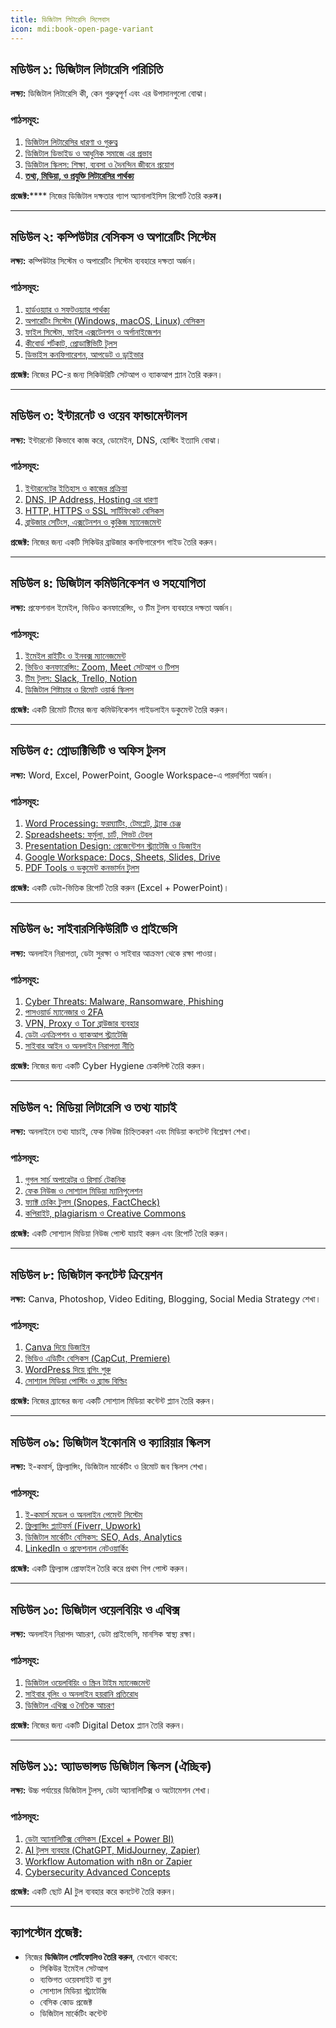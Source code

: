```yaml
---
title: ডিজিটাল লিটারেসি সিলেবাস
icon: mdi:book-open-page-variant
---
```


## মডিউল ১: ডিজিটাল লিটারেসি পরিচিতি  

**লক্ষ্য:** ডিজিটাল লিটারেসি কী, কেন গুরুত্বপূর্ণ এবং এর উপাদানগুলো বোঝা।  

### পাঠসমূহ:
1. [ডিজিটাল লিটারেসির ধারণা ও গুরুত্ব](/digital-literacy/intro)
2. [ডিজিটাল ডিভাইড ও আধুনিক সমাজে এর প্রভাব](/digital-literacy/digital-divide)
3. [ডিজিটাল স্কিলস: শিক্ষা, ব্যবসা ও দৈনন্দিন জীবনে প্রয়োগ](/digital-literacy/digital-skills)
4. [**তথ্য, মিডিয়া, ও প্রযুক্তি লিটারেসির পার্থক্য**](/digital-literacy/info-media-tech)

**প্রজেক্ট:****** নিজের ডিজিটাল দক্ষতার গ্যাপ অ্যানালাইসিস রিপোর্ট তৈরি করু**ন।**

---

## মডিউল ২: কম্পিউটার বেসিকস ও অপারেটিং সিস্টেম  

**লক্ষ্য:** কম্পিউটার সিস্টেম ও অপারেটিং সিস্টেম ব্যবহারে দক্ষতা অর্জন।  

### পাঠসমূহ:
1. [হার্ডওয়্যার ও সফটওয়্যার পার্থক্য](/digital-literacy/computer-basics)
2. [অপারেটিং সিস্টেম (Windows, macOS, Linux) বেসিকস](/digital-literacy/os)
3. [ফাইল সিস্টেম, ফাইল এক্সটেনশন ও অর্গানাইজেশন](/digital-literacy/file-system)
4. [কীবোর্ড শর্টকাট, প্রোডাক্টিভিটি টুলস](/digital-literacy/keyboard-shortcuts)
5. [ডিভাইস কনফিগারেশন, আপডেট ও ড্রাইভার](/digital-literacy/device-config)

**প্রজেক্ট:** নিজের PC-র জন্য সিকিউরিটি সেটআপ ও ব্যাকআপ প্ল্যান তৈরি করুন।

---

## মডিউল ৩: ইন্টারনেট ও ওয়েব ফান্ডামেন্টালস  

**লক্ষ্য:** ইন্টারনেট কিভাবে কাজ করে, ডোমেইন, DNS, হোস্টিং ইত্যাদি বোঝা।  

### পাঠসমূহ:
1. [ইন্টারনেটের ইতিহাস ও কাজের প্রক্রিয়া](/digital-literacy/internet-history)
2. [DNS, IP Address, Hosting এর ধারণা](/digital-literacy/dns-ip)
3. [HTTP, HTTPS ও SSL সার্টিফিকেট বেসিকস](/digital-literacy/http-https)
4. [ব্রাউজার সেটিংস, এক্সটেনশন ও কুকিজ ম্যানেজমেন্ট](/digital-literacy/browser-management)

**প্রজেক্ট:** নিজের জন্য একটি সিকিউর ব্রাউজার কনফিগারেশন গাইড তৈরি করুন।

---

## মডিউল ৪: ডিজিটাল কমিউনিকেশন ও সহযোগিতা  

**লক্ষ্য:** প্রফেশনাল ইমেইল, ভিডিও কনফারেন্সিং, ও টিম টুলস ব্যবহারে দক্ষতা অর্জন।  

### পাঠসমূহ:
1. [ইমেইল রাইটিং ও ইনবক্স ম্যানেজমেন্ট](/digital-literacy/email)
2. [ভিডিও কনফারেন্সিং: Zoom, Meet সেটআপ ও টিপস](/digital-literacy/video-conference)
3. [টিম টুলস: Slack, Trello, Notion](/digital-literacy/team-tools)
4. [ডিজিটাল শিষ্টাচার ও রিমোট ওয়ার্ক স্কিলস](/digital-literacy/digital-etiquette)

**প্রজেক্ট:** একটি রিমোট টিমের জন্য কমিউনিকেশন গাইডলাইন ডকুমেন্ট তৈরি করুন।

---

## মডিউল ৫: প্রোডাক্টিভিটি ও অফিস টুলস  

**লক্ষ্য:** Word, Excel, PowerPoint, Google Workspace-এ পারদর্শিতা অর্জন।  

### পাঠসমূহ:
1. [Word Processing: ফরম্যাটিং, টেমপ্লেট, ট্র্যাক চেঞ্জ](/digital-literacy/word-processing)
2. [Spreadsheets: ফর্মুলা, চার্ট, পিভট টেবল](/digital-literacy/spreadsheets)
3. [Presentation Design: প্রেজেন্টেশন স্ট্র্যাটেজি ও ডিজাইন](/digital-literacy/presentations)
4. [Google Workspace: Docs, Sheets, Slides, Drive](/digital-literacy/google-workspace)
5. [PDF Tools ও ডকুমেন্ট কনভার্সন টুলস](/digital-literacy/pdf-tools)

**প্রজেক্ট:** একটি ডেটা-ভিত্তিক রিপোর্ট তৈরি করুন (Excel + PowerPoint)।

---

## মডিউল ৬: সাইবারসিকিউরিটি ও প্রাইভেসি  

**লক্ষ্য:** অনলাইন নিরাপত্তা, ডেটা সুরক্ষা ও সাইবার আক্রমণ থেকে রক্ষা পাওয়া।  

### পাঠসমূহ:
1. [Cyber Threats: Malware, Ransomware, Phishing](/digital-literacy/cyber-threats)
2. [পাসওয়ার্ড ম্যানেজার ও 2FA](/digital-literacy/password-security)
3. [VPN, Proxy ও Tor ব্রাউজার ব্যবহার](/digital-literacy/vpn)
4. [ডেটা এনক্রিপশন ও ব্যাকআপ স্ট্র্যাটেজি](/digital-literacy/data-backup)
5. [সাইবার আইন ও অনলাইন নিরাপত্তা নীতি](/digital-literacy/cyber-law)

**প্রজেক্ট:** নিজের জন্য একটি Cyber Hygiene চেকলিস্ট তৈরি করুন।

---

## মডিউল ৭: মিডিয়া লিটারেসি ও তথ্য যাচাই  

**লক্ষ্য:** অনলাইনে তথ্য যাচাই, ফেক নিউজ চিহ্নিতকরণ এবং মিডিয়া কনটেন্ট বিশ্লেষণ শেখা।  

### পাঠসমূহ:
1. [গুগল সার্চ অপারেটর ও রিসার্চ টেকনিক](/digital-literacy/search-operators)
2. [ফেক নিউজ ও সোশ্যাল মিডিয়া ম্যানিপুলেশন](/digital-literacy/fake-news)
3. [ফ্যাক্ট চেকিং টুলস (Snopes, FactCheck)](/digital-literacy/fact-checking)
4. [কপিরাইট, plagiarism ও Creative Commons](/digital-literacy/copyright)

**প্রজেক্ট:** একটি সোশ্যাল মিডিয়া নিউজ পোস্ট যাচাই করুন এবং রিপোর্ট তৈরি করুন।

---

## মডিউল ৮: ডিজিটাল কনটেন্ট ক্রিয়েশন  

**লক্ষ্য:** Canva, Photoshop, Video Editing, Blogging, Social Media Strategy শেখা।  

### পাঠসমূহ:
1. [Canva দিয়ে ডিজাইন](/digital-literacy/canva-design)
2. [ভিডিও এডিটিং বেসিকস (CapCut, Premiere)](/digital-literacy/video-editing)
3. [WordPress দিয়ে ব্লগিং শুরু](/digital-literacy/wordpress)
4. [সোশ্যাল মিডিয়া পোস্টিং ও ব্র্যান্ড বিল্ডিং](/digital-literacy/social-brand)

**প্রজেক্ট:** নিজের ব্র্যান্ডের জন্য একটি সোশ্যাল মিডিয়া কন্টেন্ট প্ল্যান তৈরি করুন।

---

## মডিউল ০৯: ডিজিটাল ইকোনমি ও ক্যারিয়ার স্কিলস  

**লক্ষ্য:** ই-কমার্স, ফ্রিল্যান্সিং, ডিজিটাল মার্কেটিং ও রিমোট জব স্কিলস শেখা।  

### পাঠসমূহ:
1. [ই-কমার্স মডেল ও অনলাইন পেমেন্ট সিস্টেম](/digital-literacy/ecommerce)
2. [ফ্রিল্যান্সিং প্ল্যাটফর্ম (Fiverr, Upwork)](/digital-literacy/freelancing)
3. [ডিজিটাল মার্কেটিং বেসিকস: SEO, Ads, Analytics](/digital-literacy/digital-marketing)
4. [LinkedIn ও প্রফেশনাল নেটওয়ার্কিং](/digital-literacy/linkedin)

**প্রজেক্ট:** একটি ফ্রিল্যান্স প্রোফাইল তৈরি করে প্রথম গিগ পোস্ট করুন।

---

## মডিউল ১০: ডিজিটাল ওয়েলবিয়িং ও এথিক্স  

**লক্ষ্য:** অনলাইন নিরাপদ আচরণ, ডেটা প্রাইভেসি, মানসিক স্বাস্থ্য রক্ষা।  

### পাঠসমূহ:
1. [ডিজিটাল ওয়েলবিয়িং ও স্ক্রিন টাইম ম্যানেজমেন্ট](/digital-literacy/wellbeing)
2. [সাইবার বুলিং ও অনলাইন হয়রানি প্রতিরোধ](/digital-literacy/cyber-bullying)
3. [ডিজিটাল এথিক্স ও নৈতিক আচরণ](/digital-literacy/ethics)

**প্রজেক্ট:** নিজের জন্য একটি Digital Detox প্ল্যান তৈরি করুন।

---

## মডিউল ১১: অ্যাডভান্সড ডিজিটাল স্কিলস (ঐচ্ছিক)  

**লক্ষ্য:** উচ্চ পর্যায়ের ডিজিটাল টুলস, ডেটা অ্যানালিটিক্স ও অটোমেশন শেখা।  

### পাঠসমূহ:
1. [ডেটা অ্যানালিটিক্স বেসিকস (Excel + Power BI)](/digital-literacy/data-analytics)
2. [AI টুলস ব্যবহার (ChatGPT, MidJourney, Zapier)](/digital-literacy/ai-tools)
3. [Workflow Automation with n8n or Zapier](/digital-literacy/automation)
4. [Cybersecurity Advanced Concepts](/digital-literacy/cyber-advanced)

**প্রজেক্ট:** একটি ছোট AI টুল ব্যবহার করে কনটেন্ট তৈরি করুন।

---

## ক্যাপস্টোন প্রজেক্ট:  
- নিজের **ডিজিটাল পোর্টফোলিও তৈরি করুন**, যেখানে থাকবে:
  - সিকিউর ইমেইল সেটআপ
  - ব্যক্তিগত ওয়েবসাইট বা ব্লগ
  - সোশ্যাল মিডিয়া স্ট্র্যাটেজি
  - বেসিক কোড প্রজেক্ট
  - ডিজিটাল মার্কেটিং কন্টেন্ট